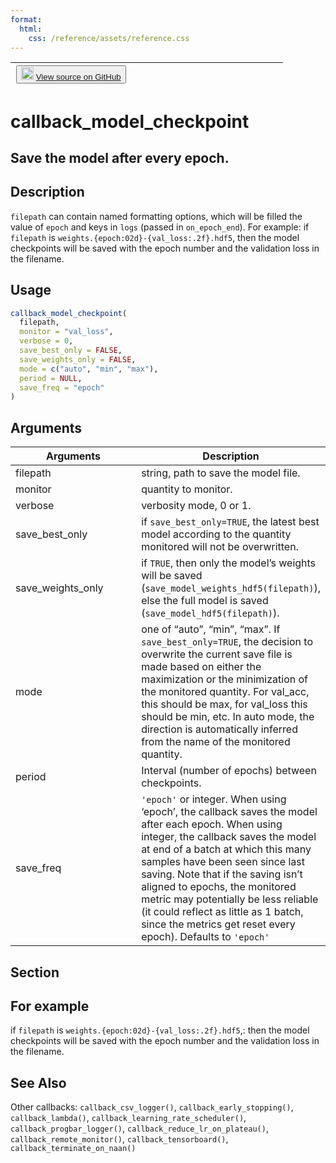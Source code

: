 ```yaml
---
format:
  html:
    css: /reference/assets/reference.css
---
```


| <button class="button"> ![](/reference/assets/GitHub-Mark-32px.png){width="20"} [View source on GitHub](https://github.com/rstudio/keras//blob/main/R/callbacks.R#L63) </button> |
|:------------------------------:|:--------------------------------------:|

# callback_model_checkpoint

## Save the model after every epoch.

## Description
`filepath` can contain named formatting options, which will be filled the value of `epoch` and keys in `logs` (passed in `on_epoch_end`). For example: if `filepath` is `weights.{epoch:02d}-{val_loss:.2f}.hdf5`, then the model checkpoints will be saved with the epoch number and the validation loss in the filename. 


## Usage
```r
callback_model_checkpoint( 
  filepath, 
  monitor = "val_loss", 
  verbose = 0, 
  save_best_only = FALSE, 
  save_weights_only = FALSE, 
  mode = c("auto", "min", "max"), 
  period = NULL, 
  save_freq = "epoch" 
) 
```

## Arguments
|Arguments|Description|
|---|---|
| filepath | string, path to save the model file. |
| monitor | quantity to monitor. |
| verbose | verbosity mode, 0 or 1. |
| save_best_only | if `save_best_only=TRUE`, the latest best model according to the quantity monitored will not be overwritten. |
| save_weights_only | if `TRUE`, then only the model's weights will be saved (`save_model_weights_hdf5(filepath)`), else the full model is saved (`save_model_hdf5(filepath)`). |
| mode | one of "auto", "min", "max". If `save_best_only=TRUE`, the decision to overwrite the current save file is made based on either the maximization or the minimization of the monitored quantity. For val_acc, this should be max, for val_loss this should be min, etc. In auto mode, the direction is automatically inferred from the name of the monitored quantity. |
| period | Interval (number of epochs) between checkpoints. |
| save_freq | `'epoch'` or integer. When using 'epoch', the callback saves the model after each epoch. When using integer, the callback saves the model at end of a batch at which this many samples have been seen since last saving. Note that if the saving isn't aligned to epochs, the monitored metric may potentially be less reliable (it could reflect as little as 1 batch, since the metrics get reset every epoch). Defaults to `'epoch'` |


## Section

## For example

 if `filepath` is `weights.{epoch:02d}-{val_loss:.2f}.hdf5`,: then the model checkpoints will be saved with the epoch number and the validation loss in the filename. 




## See Also
Other callbacks:  `callback_csv_logger()`, `callback_early_stopping()`, `callback_lambda()`, `callback_learning_rate_scheduler()`, `callback_progbar_logger()`, `callback_reduce_lr_on_plateau()`, `callback_remote_monitor()`, `callback_tensorboard()`, `callback_terminate_on_naan()`

